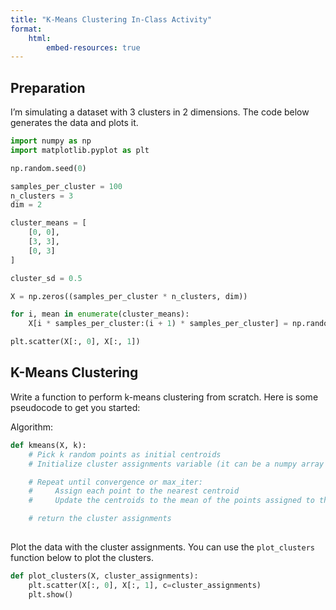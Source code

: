 ```yaml
---
title: "K-Means Clustering In-Class Activity"
format: 
    html:
        embed-resources: true
---
```



## Preparation

I'm simulating a dataset with 3 clusters in 2 dimensions. The code below generates the data and plots it.

```python

import numpy as np
import matplotlib.pyplot as plt

np.random.seed(0)

samples_per_cluster = 100
n_clusters = 3
dim = 2

cluster_means = [
    [0, 0],
    [3, 3],
    [0, 3]
]

cluster_sd = 0.5

X = np.zeros((samples_per_cluster * n_clusters, dim))

for i, mean in enumerate(cluster_means):
    X[i * samples_per_cluster:(i + 1) * samples_per_cluster] = np.random.normal(mean, cluster_sd, (samples_per_cluster, dim))

plt.scatter(X[:, 0], X[:, 1])

```


## K-Means Clustering

Write a function to perform k-means clustering from scratch. Here is some pseudocode to get you started:

Algorithm:
```python
def kmeans(X, k):
    # Pick k random points as initial centroids
    # Initialize cluster assignments variable (it can be a numpy array of zeros)

    # Repeat until convergence or max_iter:
    #     Assign each point to the nearest centroid
    #     Update the centroids to the mean of the points assigned to them

    # return the cluster assignments
    

```


Plot the data with the cluster assignments. You can use the `plot_clusters` function below to plot the clusters.

```python

def plot_clusters(X, cluster_assignments):
    plt.scatter(X[:, 0], X[:, 1], c=cluster_assignments)
    plt.show()


```